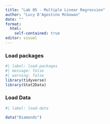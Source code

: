 ```yaml
---
title: "Lab 05 - Multiple Linear Regression"
author: "Lucy D'Agostino McGowan"
date: ""
format: 
  html:
    self-contained: true
editor: visual
---
```


### Load packages

```r
#| label: load-packages
#| message: false
#| warning: false
library(tidyverse) 
library(Stat2Data)
```

### Load Data

```r
#| label: load-data

data("Diamonds")
```

### 
